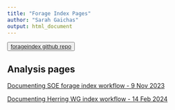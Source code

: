 ```yaml
---
title: "Forage Index Pages"
author: "Sarah Gaichas"
output: html_document
---
```


<button>
    <a href="https://github.com/NOAA-EDAB/forageindex"> forageindex github repo </a>
</button>


<!-- ADD LINKS BELOW, note, using the RMD link syntax will open the presentation in the same tab, which is annoying. Use the html with the "_blank" to fix that behavior -->

## Analysis pages
 

<a href="https://noaa-edab.github.io/forageindex/SOEforageindex.html" target="_blank"> Documenting SOE forage index workflow - 9 Nov 2023 </a>

<a href="https://noaa-edab.github.io/forageindex/HerringWGindex.html" target="_blank"> Documenting Herring WG index workflow - 14 Feb 2024 </a>